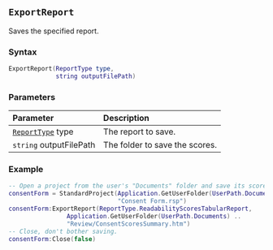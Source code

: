 ::: {.minipage data-latex="{\textwidth}"}
## `ExportReport` {#standard-exportreport}

Saves\index{reports!exporting} the specified report.

### Syntax {-}

``` .lua
ExportReport(ReportType type,
             string outputFilePath) 
```

### Parameters {-}

**Parameter** | **Description**
| :-- | :-- |
| [`ReportType`](#reporttype) type | The report to save. |
| `string` outputFilePath | The folder to save the scores. |

### Example\index{examples!exporting statistics reports} {-}

``` .lua
-- Open a project from the user's "Documents" folder and save its scores summary
consentForm = StandardProject(Application.GetUserFolder(UserPath.Documents) ..
                              "Consent Form.rsp")
consentForm:ExportReport(ReportType.ReadabilityScoresTabularReport,
                Application.GetUserFolder(UserPath.Documents) ..
                "Review/ConsentScoresSummary.htm")
-- Close, don't bother saving.
consentForm:Close(false)
```
:::